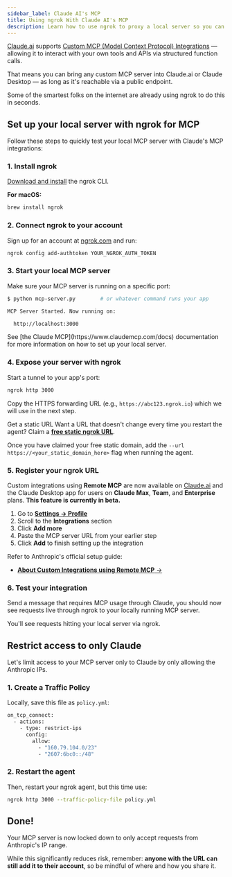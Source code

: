 ```yaml
---
sidebar_label: Claude AI's MCP
title: Using ngrok With Claude AI's MCP
description: Learn how to use ngrok to proxy a local server so you can build custom apps for Claude's MCP.
---
```


[Claude.ai](https://www.anthropic.com/news/introducing-claude) supports [Custom MCP (Model Context Protocol) Integrations](https://support.anthropic.com/en/articles/11175166-about-custom-integrations-using-remote-mcp) — allowing it to interact with your own tools and APIs via structured function calls.

That means you can bring any custom MCP server into Claude.ai or Claude Desktop — as long as it's reachable via a public endpoint.

Some of the smartest folks on the internet are already using ngrok to do this in seconds.

## Set up your local server with ngrok for MCP

Follow these steps to quickly test your local MCP server with Claude's MCP integrations:

### 1. Install ngrok

[Download and install](https://ngrok.com/download) the ngrok CLI.

**For macOS:**

```jsx
brew install ngrok
```

### 2. Connect ngrok to your account

Sign up for an account at [ngrok.com](https://ngrok.com/) and run:

```bash
ngrok config add-authtoken YOUR_NGROK_AUTH_TOKEN
```

### 3. Start your local MCP server

Make sure your MCP server is running on a specific port:

```bash
$ python mcp-server.py        # or whatever command runs your app

MCP Server Started. Now running on:

  http://localhost:3000
```

<Note>
See [the Claude MCP](https://www.claudemcp.com/docs) documentation for more information on how to set up your local server.
</Note>

### 4. Expose your server with ngrok

Start a tunnel to your app's port:

```bash
ngrok http 3000
```

Copy the HTTPS forwarding URL (e.g., `https://abc123.ngrok.io`) which we will use in the next step.

<Tip> Get a static URL
Want a URL that doesn't change every time you restart the agent? Claim a [**free static ngrok URL**](https://dashboard.ngrok.com/domains).

Once you have claimed your free static domain, add the `--url https://<your_static_domain_here>` flag when running the agent.
</Tip>

### 5. Register your ngrok URL

Custom integrations using **Remote MCP** are now available on [Claude.ai](https://claude.ai/) and the Claude Desktop app for users on **Claude Max**, **Team**, and **Enterprise** plans. **This feature is currently in beta.**

<Tabs>
<Tab title="Claude Max">

1. Go to [**Settings → Profile**](https://claude.ai/settings/profile)
2. Scroll to the **Integrations** section
3. Click **Add more**
4. Paste the MCP server URL from your earlier step
5. Click **Add** to finish setting up the integration

</Tab>

<Tab title="Enterprise & Teams">

Refer to Anthropic's official setup guide:

- [**About Custom Integrations using Remote MCP** →](https://support.anthropic.com/en/articles/11175166-about-custom-integrations-using-remote-mcp)

</Tab>

</Tabs>

### 6. Test your integration

Send a message that requires MCP usage through Claude, you should now see requests live through ngrok to your locally running MCP server.

You'll see requests hitting your local server via ngrok.

## Restrict access to only Claude

Let's limit access to your MCP server only to Claude by only allowing the Anthropic IPs.

### 1. Create a Traffic Policy

Locally, save this file as `policy.yml`:

```bash
on_tcp_connect:
  - actions:
    - type: restrict-ips
      config:
        allow:
          - "160.79.104.0/23"
          - "2607:6bc0::/48"
```

### 2. Restart the agent

Then, restart your ngrok agent, but this time use:

```bash
ngrok http 3000 --traffic-policy-file policy.yml
```

## Done!

Your MCP server is now locked down to only accept requests from Anthropic's IP range.

While this significantly reduces risk, remember: **anyone with the URL can still add it to their account**, so be mindful of where and how you share it.
